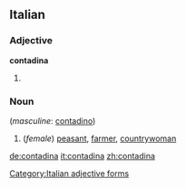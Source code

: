==Italian==

===Adjective===
'''contadina''' {{f}}

# {{feminine of|[[contadino]]}}

===Noun===
{{it-noun|contadin|f|a|e}}  (''masculine'': [[contadino]])

# (''female'') [[peasant]], [[farmer]], [[countrywoman]]

[[Category:Italian adjective forms]]

[[de:contadina]]
[[it:contadina]]
[[zh:contadina]]